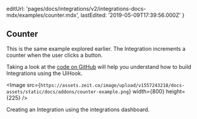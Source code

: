 
  editUrl:
    'pages/docs/integrations/v2/integrations-docs-mdx/examples/counter.mdx',
  lastEdited: '2019-05-09T17:39:56.000Z'
}

## Counter

This is the same example explored earlier. The Integration increments a counter when the user clicks a button.

Taking a look at the [code on GitHub](https://github.com/zeit/integrations-gallery/tree/master/counter) will help you understand how to build Integrations using the UiHook.

<Image
  src={`https://assets.zeit.co/image/upload/v1557243218/docs-assets/static/docs/addons/counter-example.png`}
  width={800}
  height={225}
/>
<Caption>Creating an Integration using the integrations dashboard.</Caption>
